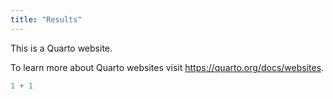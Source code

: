 ```yaml
---
title: "Results"
---
```


This is a Quarto website.

To learn more about Quarto websites visit <https://quarto.org/docs/websites>.

```r
1 + 1
```

